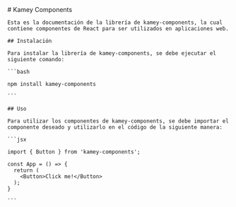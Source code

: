
<Meta title="Kamey Components" />

<div className="sb-container">
  <div className='sb-section-title'>
    # Kamey Components

    Esta es la documentación de la librería de kamey-components, la cual contiene componentes de React para ser utilizados en aplicaciones web.

    ## Instalación

    Para instalar la librería de kamey-components, se debe ejecutar el siguiente comando:

    ```bash

    npm install kamey-components

    ```

    ## Uso

    Para utilizar los componentes de kamey-components, se debe importar el componente deseado y utilizarlo en el código de la siguiente manera:

    ```jsx

    import { Button } from 'kamey-components';

    const App = () => {
      return (
        <Button>Click me!</Button>
      );
    }
    
    ```
  </div>
</div>
  